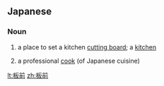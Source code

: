 ==Japanese==
{{wikipedia|lang=ja}}
{{ja-kanjitab|いた|まえ|yomi=kun}}

===Noun===
{{ja-noun|いたまえ}}

# {{lb|ja|archaic}} a place to set a kitchen [[cutting board]]; a [[kitchen]]
# a professional [[cook]] (of Japanese cuisine)

[[lt:板前]]
[[zh:板前]]